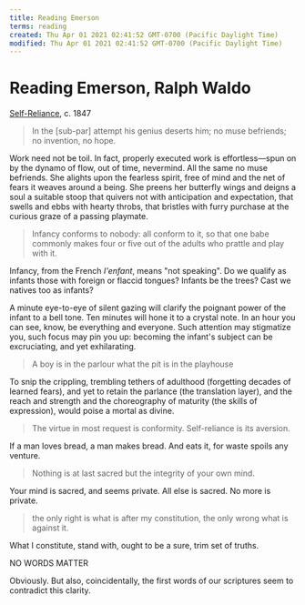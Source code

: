 ```yaml
---
title: Reading Emerson
terms: reading
created: Thu Apr 01 2021 02:41:52 GMT-0700 (Pacific Daylight Time)
modified: Thu Apr 01 2021 02:41:52 GMT-0700 (Pacific Daylight Time)
---
```


# Reading Emerson, Ralph Waldo

[Self-Reliance](https://archive.vcu.edu/english/engweb/transcendentalism/authors/emerson/essays/selfreliance.html), c. 1847

> In the [sub-par] attempt his genius deserts him; no muse befriends; no invention, no hope.

Work need not be toil. In fact, properly executed work is effortless—spun on by the dynamo of flow, out of time, nevermind. All the same no muse befriends. She alights upon the fearless spirit, free of mind and the net of fears it weaves around a being. She preens her butterfly wings and deigns a soul a suitable stoop that quivers not with anticipation and expectation, that swells and ebbs with hearty throbs, that bristles with furry purchase at the curious graze of a passing playmate.

> Infancy conforms to nobody: all conform to it, so that one babe commonly makes four or five out of the adults who prattle and play with it.

Infancy, from the French _I'enfant_, means "not speaking". Do we qualify as infants those with foreign or flaccid tongues? Infants be the trees? Cast we natives too as infants?

A minute eye-to-eye of silent gazing will clarify the poignant power of the infant to a bell tone. Ten minutes will hone it to a crystal note. In an hour you can see, know, be everything and everyone. Such attention may stigmatize you, such focus may pin you up: becoming the infant's subject can be excruciating, and yet exhilarating.

> A boy is in the parlour what the pit is in the playhouse

To snip the crippling, trembling tethers of adulthood (forgetting decades of learned fears), and yet to retain the parlance (the translation layer), and the reach and strength and the choreography of maturity (the skills of expression), would poise a mortal as divine.

> The virtue in most request is conformity. Self-reliance is its aversion.

If a man loves bread, a man makes bread. And eats it, for waste spoils any venture.

> Nothing is at last sacred but the integrity of your own mind.

Your mind is sacred, and seems private. All else is sacred. No more is private.

> the only right is what is after my constitution, the only wrong what is against it.

What I constitute, stand with, ought to be a sure, trim set of truths.

NO WORDS MATTER

Obviously. But also, coincidentally, the first words of our scriptures seem to contradict this clarity.

